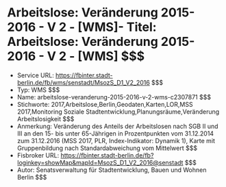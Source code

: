 # Arbeitslose: Veränderung 2015-2016 - V 2 - [WMS]- Titel: Arbeitslose: Veränderung 2015-2016 - V 2 - [WMS] $$$
- Service URL: https://fbinter.stadt-berlin.de/fb/wms/senstadt/MsozS_D1_V2_2016 $$$
- Typ: WMS $$$
- Name: arbeitslose-veranderung-2015-2016-v-2-wms-c2307871 $$$
- Stichworte: 2017,Arbeitslose,Berlin,Geodaten,Karten,LOR,MSS 2017,Monitoring Soziale Stadtentwicklung,Planungsräume,Veränderung Arbeitslosigkeit $$$
- Anmerkung: Veränderung des Anteils der Arbeitslosen nach SGB II und III an den 15- bis unter 65-Jährigen in Prozentpunkten vom 31.12.2014 zum 31.12.2016 (MSS 2017, PLR, Index-Indikator: Dynamik 1), Karte mit Gruppenbildung nach Standardabweichung vom Mittelwert $$$
- Fisbroker URL: https://fbinter.stadt-berlin.de/fb?loginkey=showMap&mapId=MsozS_D1_V2_2016@senstadt $$$
- Autor: Senatsverwaltung für Stadtentwicklung, Bauen und Wohnen Berlin $$$

